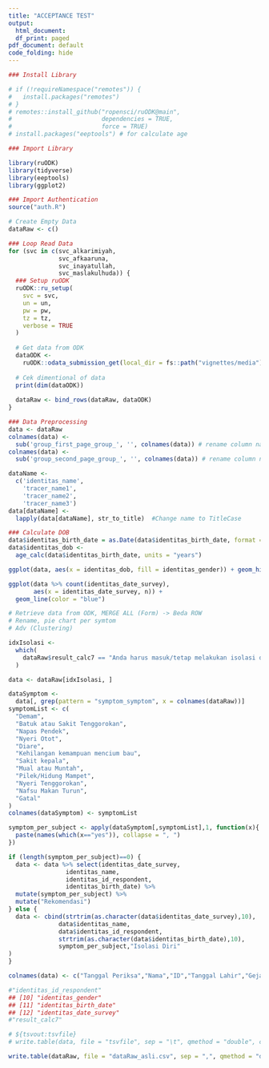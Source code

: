 ```yaml
---
title: "ACCEPTANCE TEST"
output:
  html_document:
  df_print: paged
pdf_document: default
code_folding: hide
---
```


```r
### Install Library

# if (!requireNamespace("remotes")) {
#   install.packages("remotes")
# }
# remotes::install_github("ropensci/ruODK@main",
#                         dependencies = TRUE,
#                         force = TRUE)
# install.packages("eeptools") # for calculate age

### Import Library

library(ruODK)
library(tidyverse)
library(eeptools)
library(ggplot2)

### Import Authentication
source("auth.R")
```

```r

# Create Empty Data
dataRaw <- c()

### Loop Read Data
for (svc in c(svc_alkarimiyah,
              svc_afkaaruna,
              svc_inayatullah,
              svc_maslakulhuda)) {
  ### Setup ruODK
  ruODK::ru_setup(
    svc = svc,
    un = un,
    pw = pw,
    tz = tz,
    verbose = TRUE
  )
  
  # Get data from ODK
  dataODK <-
    ruODK::odata_submission_get(local_dir = fs::path("vignettes/media"))
  
  # Cek dimentional of data
  print(dim(dataODK))
  
  dataRaw <- bind_rows(dataRaw, dataODK)
}

```

```r
### Data Preprocessing
data <- dataRaw
colnames(data) <-
  sub('group_first_page_group_', '', colnames(data)) # rename column name
colnames(data) <-
  sub('group_second_page_group_', '', colnames(data)) # rename column name

dataName <-
  c('identitas_name',
    'tracer_name1',
    'tracer_name2',
    'tracer_name3')
data[dataName] <-
  lapply(data[dataName], str_to_title)  #Change name to TitleCase

```

```r
### Calculate DOB
data$identitas_birth_date = as.Date(data$identitas_birth_date, format = "%m/%d/%Y")
data$identitas_dob <-
  age_calc(data$identitas_birth_date, units = "years")

ggplot(data, aes(x = identitas_dob, fill = identitas_gender)) + geom_histogram(bins = 7, position = "dodge")

```

```r
ggplot(data %>% count(identitas_date_survey),
       aes(x = identitas_date_survey, n)) +
  geom_line(color = "blue")
```




```r
# Retrieve data from ODK, MERGE ALL (Form) -> Beda ROW
# Rename, pie chart per symtom
# Adv (Clustering)


```




```r
idxIsolasi <-
  which(
    dataRaw$result_calc7 == "Anda harus masuk/tetap melakukan isolasi diri mandiri selama kurun waktu 14 hari. Pantau kesehatan Anda dengan melakukan penilaian mandiri ini setiap hari selama masa isolasi."
  )

data <- dataRaw[idxIsolasi, ]

dataSymptom <-
  data[, grep(pattern = "symptom_symptom", x = colnames(dataRaw))]
symptomList <- c(
  "Demam",
  "Batuk atau Sakit Tenggorokan",
  "Napas Pendek",
  "Nyeri Otot",
  "Diare",
  "Kehilangan kemampuan mencium bau",
  "Sakit kepala",
  "Mual atau Muntah",
  "Pilek/Hidung Mampet",
  "Nyeri Tenggorokan",
  "Nafsu Makan Turun",
  "Gatal"
)
colnames(dataSymptom) <- symptomList

symptom_per_subject <- apply(dataSymptom[,symptomList],1, function(x){
  paste(names(which(x=="yes")), collapse = ", ")
})

if (length(symptom_per_subject)==0) {
  data <- data %>% select(identitas_date_survey,
                identitas_name,
                identitas_id_respondent,
                identitas_birth_date) %>% 
  mutate(symptom_per_subject) %>% 
  mutate("Rekomendasi")
} else {
  data <- cbind(strtrim(as.character(data$identitas_date_survey),10),
              data$identitas_name,
              data$identitas_id_respondent,
              strtrim(as.character(data$identitas_birth_date),10),
              symptom_per_subject,"Isolasi Diri"
)
}

colnames(data) <- c("Tanggal Periksa","Nama","ID","Tanggal Lahir","Gejala","Rekomendasi")

#"identitas_id_respondent"     
## [10] "identitas_gender"            
## [11] "identitas_birth_date"        
## [12] "identitas_date_survey"
#"result_calc7"
```

```r
# ${tsvout:tsvfile}
# write.table(data, file = "tsvfile", sep = "\t", qmethod = "double", col.names=NA)

write.table(dataRaw, file = "dataRaw_asli.csv", sep = ",", qmethod = "double", col.names=NA)

```
